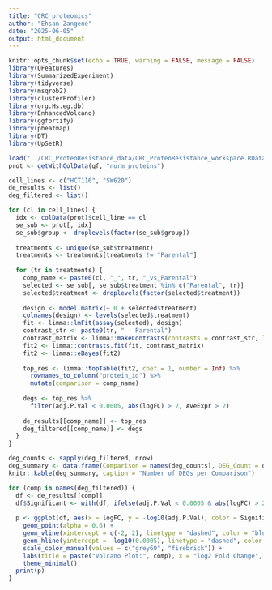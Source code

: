 ```yaml
---
title: "CRC_proteomics"
author: "Ehsan Zangene"
date: "2025-06-05"
output: html_document
---
```


```r
knitr::opts_chunk$set(echo = TRUE, warning = FALSE, message = FALSE)
library(QFeatures)
library(SummarizedExperiment)
library(tidyverse)
library(msqrob2)
library(clusterProfiler)
library(org.Hs.eg.db)
library(EnhancedVolcano)
library(ggfortify)
library(pheatmap)
library(DT)
library(UpSetR)

load("../CRC_ProteoResistance_data/CRC_ProteoResistance_workspace.RData")
prot <- getWithColData(qf, "norm_proteins")
```



```r
cell_lines <- c("HCT116", "SW620")
de_results <- list()
deg_filtered <- list()

for (cl in cell_lines) {
  idx <- colData(prot)$cell_line == cl
  se_sub <- prot[, idx]
  se_sub$group <- droplevels(factor(se_sub$group))
  
  treatments <- unique(se_sub$treatment)
  treatments <- treatments[treatments != "Parental"]
  
  for (tr in treatments) {
    comp_name <- paste0(cl, "_", tr, "_vs_Parental")
    selected <- se_sub[, se_sub$treatment %in% c("Parental", tr)]
    selected$treatment <- droplevels(factor(selected$treatment))
    
    design <- model.matrix(~ 0 + selected$treatment)
    colnames(design) <- levels(selected$treatment)
    fit <- limma::lmFit(assay(selected), design)
    contrast_str <- paste0(tr, " - Parental")
    contrast_matrix <- limma::makeContrasts(contrasts = contrast_str, levels = design)
    fit2 <- limma::contrasts.fit(fit, contrast_matrix)
    fit2 <- limma::eBayes(fit2)
    
    top_res <- limma::topTable(fit2, coef = 1, number = Inf) %>%
      rownames_to_column("protein_id") %>%
      mutate(comparison = comp_name)
    
    degs <- top_res %>%
      filter(adj.P.Val < 0.0005, abs(logFC) > 2, AveExpr > 2)
    
    de_results[[comp_name]] <- top_res
    deg_filtered[[comp_name]] <- degs
  }
}

deg_counts <- sapply(deg_filtered, nrow)
deg_summary <- data.frame(Comparison = names(deg_counts), DEG_Count = deg_counts)
knitr::kable(deg_summary, caption = "Number of DEGs per Comparison")

```

```r
for (comp in names(deg_filtered)) {
  df <- de_results[[comp]]
  df$Significant <- with(df, ifelse(adj.P.Val < 0.0005 & abs(logFC) > 2 & AveExpr > 2, "Yes", "No"))
  
  p <- ggplot(df, aes(x = logFC, y = -log10(adj.P.Val), color = Significant)) +
    geom_point(alpha = 0.6) +
    geom_vline(xintercept = c(-2, 2), linetype = "dashed", color = "blue") +
    geom_hline(yintercept = -log10(0.0005), linetype = "dashed", color = "red") +
    scale_color_manual(values = c("grey60", "firebrick")) +
    labs(title = paste("Volcano Plot:", comp), x = "log2 Fold Change", y = "-log10 Adjusted P-value") +
    theme_minimal()
  print(p)
}
```